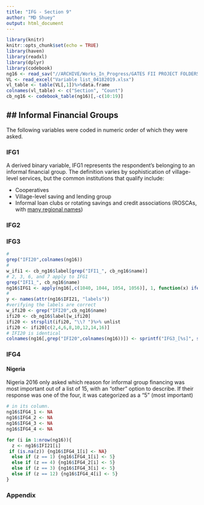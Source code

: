 ```yaml
---
title: "IFG - Section 9"
author: "MD Shuey"
output: html_document
---
```

``` r
library(knitr)
knitr::opts_chunk$set(echo = TRUE)
library(haven)
library(readxl)
library(dplyr)
library(codebook)
ng16 <- read_sav("//ARCHIVE/Works_In_Progress/GATES FII PROJECT FOLDERS/GATES FII WAVES 4 - 6 2016-2019/Final Data/In house/FII Nigeria 2016 (in house).sav")
VL <- read_excel("Variable list_04182019.xlsx")
vl_table <- table(VL[,1])%>%data.frame
colnames(vl_table) <- c("Section", "Count")
cb_ng16 <- codebook_table(ng16)[,-c(10:19)]
```

## Informal Financial Groups
----

The following variables were coded in numeric order of which they were asked.

### IFG1

A derived binary variable, IFG1 represents the respondent's belonging to an informal financial group. The definition varies by sophistication of village-level services, but the common institutions that qualify include:

* Cooperatives
* Village-level saving and lending group
* Informal loan clubs or rotating savings and credit associations (ROSCAs, with [many regional names](http://www.gdrc.org/icm/rosca/rosca-names.html))

### IFG2
### IFG3
```r
#
grep("IFI20",colnames(ng16))
#
w_ifi1 <- cb_ng16$label[grep("IFI1_", cb_ng16$name)]
# 2, 3, 6, and 7 apply to IFG1
grep("IFI1_", cb_ng16$name)
ng16$IFG1 <- apply(ng16[,c(1040, 1044, 1054, 1056)], 1, function(x) ifelse(any(x == 1), 1, 0))
#
y <- names(attr(ng16$IFI21, "labels"))
#verifying the labels are correct
w_ifi20 <- grep("IFI20",cb_ng16$name)
ifi20 <- cb_ng16$label[w_ifi20]
ifi20 <- strsplit(ifi20, "\\? ")%>% unlist
ifi20 <- ifi20[c(2,4,6,8,10,12,14,16)]
# IFI20 is identical
colnames(ng16[,grep("IFI20",colnames(ng16))]) <- sprintf("IFG3_[%s]", seq(1:8))
```

### IFG4

#### Nigeria
Nigeria 2016 only asked which reason for informal group financing was most important
out of a list of 15, with an "other" option to describe.
If their response was one of the four, it was categorized as a "5" (most important)
```r
# in its column.
ng16$IFG4_1 <- NA
ng16$IFG4_2 <- NA
ng16$IFG4_3 <- NA
ng16$IFG4_4 <- NA

for (i in 1:nrow(ng16)){
  z <- ng16$IFI21[i]
 if (is.na(z)) {ng16$IFG4_1[i] <- NA}
  else if (z == 1) {ng16$IFG4_1[i] <- 5}
  else if (z == 4) {ng16$IFG4_2[i] <- 5}
  else if (z == 3) {ng16$IFG4_3[i] <- 5}
  else if (z == 12) {ng16$IFG4_4[i] <- 5}
}
```
### Appendix
```r
```